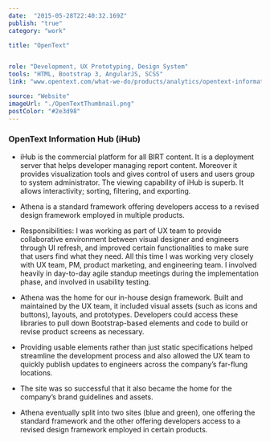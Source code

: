 ```yaml
---
date:  "2015-05-28T22:40:32.169Z"
publish: "true" 
category: "work"

title: "OpenText"


role: "Development, UX Prototyping, Design System"
tools: "HTML, Bootstrap 3, AngularJS, SCSS" 
link: "www.opentext.com/what-we-do/products/analytics/opentext-information-hub"

source: "Website"
imageUrl: "./OpenTextThumbnail.png"
postColor: "#2e3d98"
---
```



### OpenText Information Hub (iHub)

- iHub is the commercial platform for all BIRT content. It is a deployment server that helps developer managing report content. Moreover it provides visualization tools and gives control of users and users group to system administrator. The viewing capability of iHub is superb. It allows interactivity; sorting, filtering, and exporting.

- Athena is a standard framework offering developers access to a revised design framework employed in multiple products.

- Responsibilities: I was working as part of UX team to provide collaborative environment between visual designer and engineers through UI refresh, and improved certain functionalities to make sure that users find what they need. All this time I was working very closely with UX team, PM, product marketing, and engineering team. I involved heavily in day-to-day agile standup meetings during the implementation phase, and involved in usability testing.

- Athena was the home for our in-house design framework.  Built and maintained by the UX team, it included visual assets (such as icons and buttons), layouts, and prototypes. Developers could access these libraries to pull down Bootstrap-based elements and code to build or revise product screens as necessary.

- Providing usable elements rather than just static specifications helped streamline the development process and also allowed the UX team to quickly publish updates to engineers across the company’s far-flung locations.

- The site was so successful that it also became the home for the company’s brand guidelines and assets.

- Athena eventually split into two sites (blue and green), one offering the standard framework and the other offering developers access to a revised design framework employed in certain products.

<ImageWrap srcName="OpentextWhiteboardDashBoardDesign" title="Opentext Whiteboard DashBoardDesign"/>
<ImageWrap srcName="OpentextWhiteboardSolution" title="Opentext Whiteboard Solution"/>
<PhotoGallery variant="OpenTextAthena" title="OpenText Athena"/>
<PhotoGallery variant="OpenTextFtype" title="OpenText Ftype"/>
<Carousel variant="OpenTextRebrand" title="OpenText Rebrand"/>
<PhotoGallery variant="OpenTextIhub" title="IhubAnalytics and Data Visualization Platform" columns={2}/>